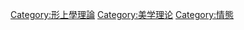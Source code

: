 {{Cat main|本质主义}}
{{contrast|存在主义}}



[[Category:形上學理論|Category:形上學理論]]
[[Category:美学理论|Category:美学理论]]
[[Category:情態|Category:情態]]